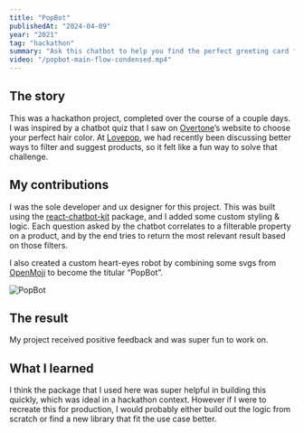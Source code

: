 ```yaml
---
title: "PopBot"
publishedAt: "2024-04-09"
year: "2021"
tag: "hackathon"
summary: "Ask this chatbot to help you find the perfect greeting card for any occasion."
video: "/popbot-main-flow-condensed.mp4"
---
```


## The story

This was a hackathon project, completed over the course of a couple days. I was inspired by a chatbot quiz that I saw on [Overtone](https://overtone.co/)’s website to choose your perfect hair color. At [Lovepop](https://www.lovepop.com/), we had recently been discussing better ways to filter and suggest products, so it felt like a fun way to solve that challenge.

## My contributions

I was the sole developer and ux designer for this project. This was built using the [react-chatbot-kit](https://fredrikoseberg.github.io/react-chatbot-kit-docs/) package, and I added some custom styling & logic. Each question asked by the chatbot correlates to a filterable property on a product, and by the end tries to return the most relevant result based on those filters.

I also created a custom heart-eyes robot by combining some svgs from [OpenMoji](https://openmoji.org/) to become the titular “PopBot”.

![](/popbot.svg "PopBot")

## The result

My project received positive feedback and was super fun to work on.

## What I learned

I think the package that I used here was super helpful in building this quickly, which was ideal in a hackathon context. However if I were to recreate this for production, I would probably either build out the logic from scratch or find a new library that fit the use case better.
